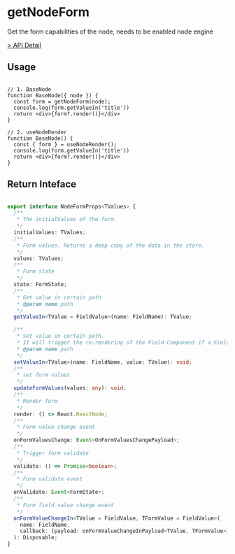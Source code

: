 # getNodeForm

Get the form capabilities of the node, needs to be enabled node engine

[> API Detail](https://flowgram.ai/auto-docs/editor/functions/getNodeForm.html)


## Usage

```tsx pure

// 1. BaseNode
function BaseNode({ node }) {
  const form = getNodeForm(node);
  console.log(form.getValueIn('title'))
  return <div>{form?.render()}</div>
}

// 2. useNodeRender
function BaseNode() {
  const { form } = useNodeRender();
  console.log(form.getValueIn('title'))
  return <div>{form?.render()}</div>
}

```

## Return Inteface

```ts pure

export interface NodeFormProps<TValues> {
  /**
   * The initialValues of the form.
   */
  initialValues: TValues;
  /**
   * Form values. Returns a deep copy of the data in the store.
   */
  values: TValues;
  /**
   * Form state
   */
  state: FormState;
  /**
   * Get value in certain path
   * @param name path
   */
  getValueIn<TValue = FieldValue>(name: FieldName): TValue;

  /**
   * Set value in certain path.
   * It will trigger the re-rendering of the Field Component if a Field is related to this path
   * @param name path
   */
  setValueIn<TValue>(name: FieldName, value: TValue): void;
  /**
   * set form values
   */
  updateFormValues(values: any): void;
  /**
   * Render form
   */
  render: () => React.ReactNode;
  /**
   * Form value change event
   */
  onFormValuesChange: Event<OnFormValuesChangePayload>;
  /**
   * Trigger form validate
   */
  validate: () => Promise<boolean>;
  /**
   * Form validate event
   */
  onValidate: Event<FormState>;
  /**
   * Form field value change event
   */
  onFormValueChangeIn<TValue = FieldValue, TFormValue = FieldValue>(
    name: FieldName,
    callback: (payload: onFormValueChangeInPayload<TValue, TFormValue>) => void
  ): Disposable;
}
```


